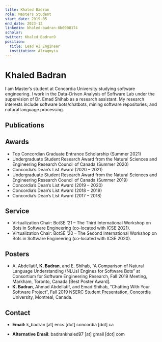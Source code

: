 ```yaml
---
title: Khaled Badran
role: Masters Student
start_date: 2019-05
end_date: 2023-12
linkedin: khaled-badran-6b0908174
scholar:
twitter: Khaled_Badran9
position:
  title: Lead AI Engineer
  institution: Alraqmyia
---
```


# Khaled Badran

I am Master’s student at Concordia University studying software engineering. I work in the Data-Driven Analysis of Software Lab under the supervision of Dr. Emad Shihab as a research assistant. My research interests include software bots/chatbots, mining software repositories, and natural language processing.

## Publications


<AuthorPublications firstname="Khaled" lastname="Badran" />

## Awards

- Top Concordian Graduate Entrance Scholarship (Summer 2021)
- Undergraduate Student Research Award from the Natural Sciences and Engineering Research Council of Canada (Summer 2020)
- Concordia’s Dean’s List Award (2020 – 2021)
- Undergraduate Student Research Award from the Natural Sciences and Engineering Research Council of Canada (Summer 2019)
- Concordia’s Dean’s List Award (2019 – 2020)
- Concordia’s Dean’s List Award (2018 – 2019)
- Concordia’s Dean’s List Award (2017 – 2018)

## Service

- Virtualization Chair: BotSE ’21 – The Third International Workshop on Bots in Software Engineering (co-located with ICSE 2021).
- Virtualization Chair: BotSE ’20 – The Second International Workshop on Bots in Software Engineering (co-located with ICSE 2020).

## Posters

- A. Abdellatif, **K. Badran**, and E. Shihab, “A Comparison of Natural Language Understanding (NLUs) Engines for Software Bots” at Consortium for Software Engineering Research, Fall 2019 Meeting, Markham, Toronto, Canada [Best Poster Award].
- **K. Badran**, Ahmad Abdellatif, and Emad Shihab, “Chatting With Your Software Project”, Fall 2019 NSERC Student Presentation, Concordia University, Montreal, Canada.

## Contact

- **Email:** k_badran [at] encs [dot] concordia [dot] ca

- **Alternative Email:** badrankhaled97 [at] gmail [dot] com
